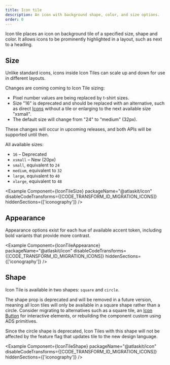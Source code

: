 ```yaml
---
title: Icon tile
description: An icon with background shape, color, and size options.
order: 0
---
```



Icon tile places an icon on background tile of a specified size, shape and color. It allows icons to
be prominently highlighted in a layout, such as next to a heading.


## Size

Unlike standard icons, icons inside Icon Tiles can scale up and down for use in different layouts.

<SectionMessage title="Size changes" appearance="information">
	<p>Changes are coming coming to Icon Tile sizing:</p>
	<ul>
		<li>Pixel number values are being replaced by t-shirt sizes.</li>
		<li>Size <inlineCode>"16"</inlineCode> is deprecated and should be replaced with an alternative, such as direct <a href="/components/icon/examples">Icons</a> without a tile or enlarging to the next available size <inlineCode>"xsmall"</inlineCode>.</li>
		<li>The default size will change from <inlineCode>"24"</inlineCode> to <inlineCode>"medium"</inlineCode> (32px).</li>
  </ul>
  <p>These changes will occur in upcoming releases, and both APIs will be supported until then.</p>
</SectionMessage>

All available sizes:

- `16` – <Lozenge appearance="moved" isBold>Deprecated</Lozenge>
- `xsmall` – <Lozenge appearance="new" isBold>New</Lozenge> (20px)
- `small`, equivalent to `24`
- `medium`, equivalent to `32`
- `large`, equivalent to `40`
- `xlarge`, equivalent to `48`

<Example
	Component={IconTileSize}
	packageName="@atlaskit/icon"
	disableCodeTransforms={[CODE_TRANSFORM_ID_MIGRATION_ICONS]}
	hiddenSections={['iconography']}
/>

## Appearance

Appearance options exist for each hue of available accent token, including bold
variants that provide more contrast.

<Example
	Component={IconTileAppearance}
	packageName="@atlaskit/icon"
	disableCodeTransforms={[CODE_TRANSFORM_ID_MIGRATION_ICONS]}
	hiddenSections={['iconography']}
/>

## Shape

Icon Tile is available in two shapes: `square` and `circle`.

<SectionMessage title="Deprecated" appearance="warning">
	<p>
		The <inlineCode>shape</inlineCode> prop is deprecated and will be removed in a future version, meaning all Icon tiles will only be available in a square shape rather than a circle. Consider migrating to alternatives such as a square tile, an <a href="/components/button/icon-button/examples">Icon Button</a> for interactive elements, or rebuilding the component custom using ADS primitives.
	</p>
	<p>Since the circle shape is deprecated, Icon Tiles with this shape will not be affected by the feature flag that updates tile to the new design language.</p>
</SectionMessage>

<Example
	Component={IconTileShape}
	packageName="@atlaskit/icon"
	disableCodeTransforms={[CODE_TRANSFORM_ID_MIGRATION_ICONS]}
	hiddenSections={['iconography']}
/>
